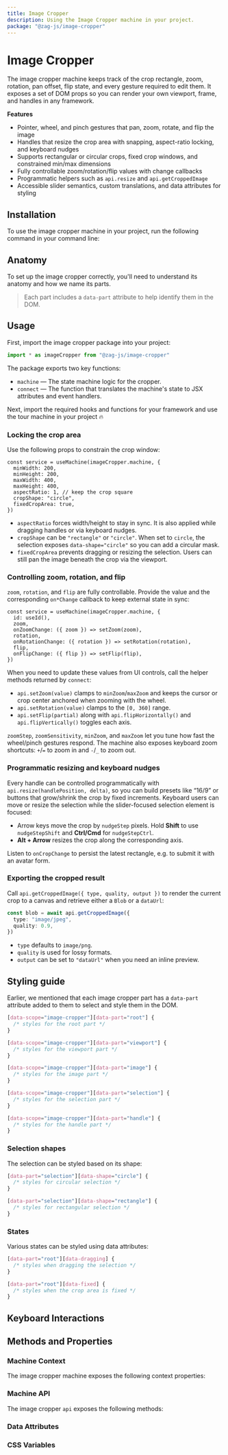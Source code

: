 ```yaml
---
title: Image Cropper
description: Using the Image Cropper machine in your project.
package: "@zag-js/image-cropper"
---
```


# Image Cropper

The image cropper machine keeps track of the crop rectangle, zoom, rotation, pan
offset, flip state, and every gesture required to edit them. It exposes a set of
DOM props so you can render your own viewport, frame, and handles in any
framework.

<Resources pkg="@zag-js/image-cropper" />

<Showcase id="ImageCropper" />

**Features**

- Pointer, wheel, and pinch gestures that pan, zoom, rotate, and flip the image
- Handles that resize the crop area with snapping, aspect-ratio locking, and
  keyboard nudges
- Supports rectangular or circular crops, fixed crop windows, and constrained
  min/max dimensions
- Fully controllable zoom/rotation/flip values with change callbacks
- Programmatic helpers such as `api.resize` and `api.getCroppedImage`
- Accessible slider semantics, custom translations, and data attributes for
  styling

## Installation

To use the image cropper machine in your project, run the following command in
your command line:

<CodeSnippet id="image-cropper/installation.mdx" />

## Anatomy

To set up the image cropper correctly, you'll need to understand its anatomy and
how we name its parts.

> Each part includes a `data-part` attribute to help identify them in the DOM.

<Anatomy id="image-cropper" />

## Usage

First, import the image cropper package into your project:

```jsx
import * as imageCropper from "@zag-js/image-cropper"
```

The package exports two key functions:

- `machine` — The state machine logic for the cropper.
- `connect` — The function that translates the machine's state to JSX attributes
  and event handlers.

Next, import the required hooks and functions for your framework and use the
tour machine in your project 🔥

<CodeSnippet id="image-cropper/usage.mdx" />

### Locking the crop area

Use the following props to constrain the crop window:

```tsx
const service = useMachine(imageCropper.machine, {
  minWidth: 200,
  minHeight: 200,
  maxWidth: 400,
  maxHeight: 400,
  aspectRatio: 1, // keep the crop square
  cropShape: "circle",
  fixedCropArea: true,
})
```

- `aspectRatio` forces width/height to stay in sync. It is also applied while
  dragging handles or via keyboard nudges.
- `cropShape` can be `"rectangle"` or `"circle"`. When set to `circle`, the
  selection exposes `data-shape="circle"` so you can add a circular mask.
- `fixedCropArea` prevents dragging or resizing the selection. Users can still
  pan the image beneath the crop via the viewport.

### Controlling zoom, rotation, and flip

`zoom`, `rotation`, and `flip` are fully controllable. Provide the value and the
corresponding `on*Change` callback to keep external state in sync:

```tsx
const service = useMachine(imageCropper.machine, {
  id: useId(),
  zoom,
  onZoomChange: ({ zoom }) => setZoom(zoom),
  rotation,
  onRotationChange: ({ rotation }) => setRotation(rotation),
  flip,
  onFlipChange: ({ flip }) => setFlip(flip),
})
```

When you need to update these values from UI controls, call the helper methods
returned by `connect`:

- `api.setZoom(value)` clamps to `minZoom`/`maxZoom` and keeps the cursor or
  crop center anchored when zooming with the wheel.
- `api.setRotation(value)` clamps to the `[0, 360]` range.
- `api.setFlip(partial)` along with `api.flipHorizontally()` and
  `api.flipVertically()` toggles each axis.

`zoomStep`, `zoomSensitivity`, `minZoom`, and `maxZoom` let you tune how fast
the wheel/pinch gestures respond. The machine also exposes keyboard zoom
shortcuts: `+`/`=` to zoom in and `-`/`_` to zoom out.

### Programmatic resizing and keyboard nudges

Every handle can be controlled programmatically with
`api.resize(handlePosition, delta)`, so you can build presets like “16/9” or
buttons that grow/shrink the crop by fixed increments. Keyboard users can move
or resize the selection while the slider-focused selection element is focused:

- Arrow keys move the crop by `nudgeStep` pixels. Hold **Shift** to use
  `nudgeStepShift` and **Ctrl/Cmd** for `nudgeStepCtrl`.
- **Alt + Arrow** resizes the crop along the corresponding axis.

Listen to `onCropChange` to persist the latest rectangle, e.g. to submit it with
an avatar form.

### Exporting the cropped result

Call `api.getCroppedImage({ type, quality, output })` to render the current crop
to a canvas and retrieve either a `Blob` or a `dataUrl`:

```ts
const blob = await api.getCroppedImage({
  type: "image/jpeg",
  quality: 0.9,
})
```

- `type` defaults to `image/png`.
- `quality` is used for lossy formats.
- `output` can be set to `"dataUrl"` when you need an inline preview.

## Styling guide

Earlier, we mentioned that each image cropper part has a `data-part` attribute
added to them to select and style them in the DOM.

```css
[data-scope="image-cropper"][data-part="root"] {
  /* styles for the root part */
}

[data-scope="image-cropper"][data-part="viewport"] {
  /* styles for the viewport part */
}

[data-scope="image-cropper"][data-part="image"] {
  /* styles for the image part */
}

[data-scope="image-cropper"][data-part="selection"] {
  /* styles for the selection part */
}

[data-scope="image-cropper"][data-part="handle"] {
  /* styles for the handle part */
}
```

### Selection shapes

The selection can be styled based on its shape:

```css
[data-part="selection"][data-shape="circle"] {
  /* styles for circular selection */
}

[data-part="selection"][data-shape="rectangle"] {
  /* styles for rectangular selection */
}
```

### States

Various states can be styled using data attributes:

```css
[data-part="root"][data-dragging] {
  /* styles when dragging the selection */
}

[data-part="root"][data-fixed] {
  /* styles when the crop area is fixed */
}
```

## Keyboard Interactions

<KeyboardTable name="image-cropper" />

## Methods and Properties

### Machine Context

The image cropper machine exposes the following context properties:

<ContextTable name="image-cropper" />

### Machine API

The image cropper `api` exposes the following methods:

<ApiTable name="image-cropper" />

### Data Attributes

<DataAttrTable name="image-cropper" />

### CSS Variables

<CssVarTable name="image-cropper" />
